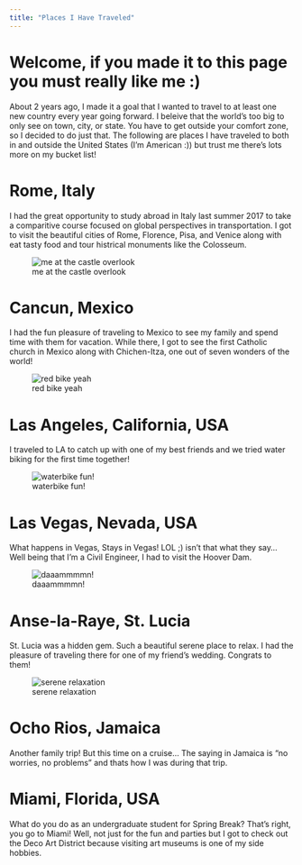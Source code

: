 ```yaml
---
title: "Places I Have Traveled"
---
```


# Welcome, if you made it to this page you must really like me :)

About 2 years ago, I made it a goal that I wanted to travel to at least one new country every year going forward. I beleive that the world's too big to only see on town, city, or state. You have to get outside your comfort zone, so I decided to do just that. The following are places I have traveled to both in and outside the United States (I'm American :)) but trust me there's lots more on my bucket list!

# Rome, Italy
I had the great opportunity to study abroad in Italy last summer 2017 to take a comparitive course focused on global perspectives in transportation. I got to visit the beautiful cities of Rome, Florence, Pisa, and Venice along with eat tasty food and tour histrical monuments like the Colosseum. 

![me at the castle overlook]("/italy_castle_flag.JPG")


# Cancun, Mexico
I had the fun pleasure of traveling to Mexico to see my family and spend time with them for vacation. While there, I got to see the first Catholic church in Mexico along with Chichen-Itza, one out of seven wonders of the world!

![red bike yeah]("/dirt_bike_mexico.JPG")


# Las Angeles, California, USA
I traveled to LA to catch up with one of my best friends and we tried water biking for the first time together!

![waterbike fun!]("/la_cali.JPG")

# Las Vegas, Nevada, USA
What happens in Vegas, Stays in Vegas! LOL ;) isn't that what they say...
Well being that I'm a Civil Engineer, I had to visit the Hoover Dam.

![daaammmmn!]("/hoover_dam.JPG")

# Anse-la-Raye, St. Lucia
St. Lucia was a hidden gem. Such a beautiful serene place to relax. I had the pleasure of traveling there for one of my friend's wedding. Congrats to them!

![serene relaxation]("/st_lucia.JPG")

# Ocho Rios, Jamaica
Another family trip! But this time on a cruise...
The saying in Jamaica is "no worries, no problems" and thats how I was during that trip.


# Miami, Florida, USA
What do you do as an undergraduate student for Spring Break? That's right, you go to Miami! 
Well, not just for the fun and parties but I got to check out the Deco Art District because visiting art museums is one of my side hobbies. 






